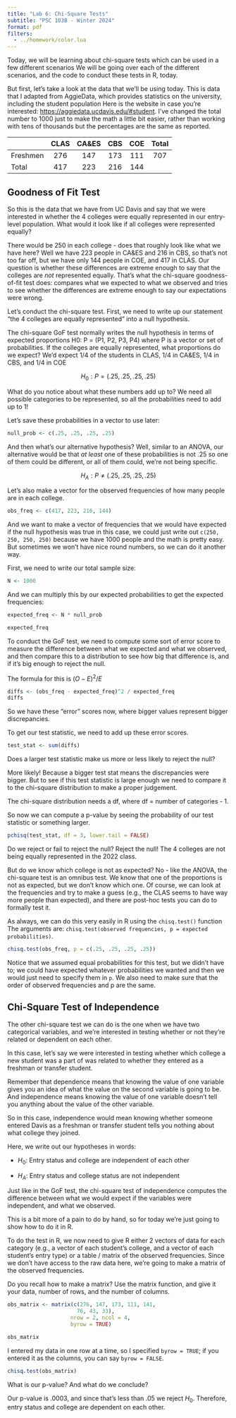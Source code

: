 ```yaml
---
title: "Lab 6: Chi-Square Tests"
subtitle: "PSC 103B - Winter 2024"
format: pdf
filters:
  - ../homework/color.lua
---
```


Today, we will be learning about chi-square tests which can be used in a few different scenarios We will be going over each of the different scenarios, and the code to conduct these tests in R, today.

But first, let's take a look at the data that we'll be using today. This is data that I adapted from AggieData, which provides statistics on the university, including the student population
Here is the website in case you're interested: <https://aggiedata.ucdavis.edu/#student>. I've changed the total number to 1000 just to make the math a little bit easier, rather than working with tens of thousands but the percentages are the same as reported.

|   |CLAS | CA&ES | CBS | COE | Total|
|:---|:---:|:-----:|:---:|:---:|:----:|
|Freshmen |  276 |  147  | 173 | 111 | 707|
|Total    | 417  | 223   | 216 | 144 | |

## Goodness of Fit Test

So this is the data that we have from UC Davis and say that we were interested in whether the 4 colleges were equally represented in our entry-level population. What would it look like if all colleges were represented equally?

There would be 250 in each college - does that roughly look like what we have here? Well we have 223 people in CA&ES and 216 in CBS, so that's not too far off, but we have only 144 people
in COE, and 417 in CLAS. Our question is whether these differences are extreme enough to say that the colleges are *not* represented equally. That's what the chi-square goodness-of-fit test does: compares what we expected to what we observed and tries to see whether the differences are extreme enough to say our expectations were wrong.

Let's conduct the chi-square test. First, we need to write up our statement "the 4 colleges are equally represented" into a null hypothesis.

The chi-square GoF test normally writes the null hypothesis in terms of expected proportions
H0: P = (P1, P2, P3, P4) where P is a vector or set of probabilities. If the colleges are equally represented, what proportions do we expect? We'd expect 1/4 of the students in CLAS, 1/4 in CA&ES, 1/4 in CBS, and 1/4 in COE 

$$
H_0: P = (.25, .25, .25, .25)
$$

What do you notice about what these numbers add up to? We need all possible categories to be represented, so all the probabilities need to add up to 1!

Let's save these probabilities in a vector to use later:

```r
null_prob <- c(.25, .25, .25, .25)
```

And then what's our alternative hypothesis? Well, similar to an ANOVA, our alternative would be that *at least* one of these probabilities is not .25 so one of them could be different, or all of them could, we're not being specific.

$$
H_A: P \neq (.25, .25, .25, .25)
$$

Let's also make a vector for the observed frequencies of how many people are in each college.

```r
obs_freq <- c(417, 223, 216, 144)
```

And we want to make a vector of frequencies that we would have expected if the null hypothesis was true in this case, we could just write out `c(250, 250, 250, 250)` because we have 1000 people and the math is pretty easy. But sometimes we won't have nice round numbers,
so we can do it another way.

First, we need to write our total sample size:

```r
N <- 1000
```

And we can multiply this by our expected probabilities to get the expected frequencies:

```r
expected_freq <- N * null_prob

expected_freq
```
To conduct the GoF test, we need to compute some sort of error score to measure the difference between what we expected and what we observed, and then compare this to a distribution to see how big that difference is, and if it's big enough to reject the null.

The formula for this is $(O - E)^2 / E$

```r
diffs <- (obs_freq - expected_freq)^2 / expected_freq
diffs
```
So we have these "error" scores now, where bigger values represent bigger discrepancies.

To get our test statistic, we need to add up these error  scores.

```r
test_stat <- sum(diffs)
```

Does a larger test statistic make us more or less likely to reject the null?

More likely! Because a bigger test stat means the discrepancies were bigger.
But to see if this test statistic is large enough we need to compare it to the chi-square distribution to make a proper judgement.

The chi-square distribution needs a df, where df = number of categories - 1.

So now we can compute a p-value by seeing the probability of our test statistic or something larger.

```r
pchisq(test_stat, df = 3, lower.tail = FALSE)
```

Do we reject or fail to reject the null? Reject the null! The 4 colleges are not being equally represented in the 2022 class.

But do we know which college is not as expected? No - like the ANOVA, the chi-square test is an omnibus test. We know that one of the proportions is not as expected, but we don't know which one. Of course, we can look at the frequencies and try to make a guess (e.g., the CLAS seems to have way more people than expected), and there are post-hoc tests you can do to formally test it.

As always, we can do this very easily in R using the `chisq.test()` function
The arguments are: `chisq.test(observed frequencies, p = expected probabilities)`.

```r
chisq.test(obs_freq, p = c(.25, .25, .25, .25))
```
Notice that we assumed equal probabilities for  this test, but we didn't have to; we could have expected whatever probabilities we wanted and then we would just need to specify them in `p`. We also need to make sure that the order of observed frequencies and p are the same.

## Chi-Square Test of Independence

The other chi-square test we can do is the one when we have two categorical variables, and we're interested in testing whether or not they're related or dependent on each other.

In this case, let's say we were interested in testing whether which college a new student was a part of was related to whether they entered as a freshman or transfer student.

Remember that dependence means that knowing the value of one variable gives you an idea of what the value on the second variable is going to be. And independence means knowing the value of one variable doesn't tell you anything about the value of the other variable.

So in this case, independence would mean knowing whether someone entered Davis as a freshman or transfer student tells you nothing about what college they joined.

Here, we write out our hypotheses in words:

- $H_0$: Entry status and college are independent of each other

- $H_A$: Entry status and college status are not independent

Just like in the GoF test, the chi-square test of independence computes the difference between what we would expect if the variables were independent, and what we observed.

This is a bit more of a pain to do by hand, so for today  we're just going to show how to do it in R.

To do the test in R, we now need to give R either 2 vectors of data for each category (e.g., a vector of each student's college, and a vector of each student's entry type) or a table / matrix of the observed frequencies. Since we don't have access to the raw data here,
we're going to make a matrix of the observed frequencies.

Do you recall how to make a matrix? Use the matrix function, and give it your data, number of rows, and the number of columns.

```r
obs_matrix <- matrix(c(276, 147, 173, 111, 141,
                      76, 43, 33),
                    nrow = 2, ncol = 4,
                    byrow = TRUE)

obs_matrix
```

I entered my data in one row at a time, so I specified `byrow = TRUE`; if you entered it as the columns, you can say `byrow = FALSE`.

```r
chisq.test(obs_matrix)
```

What is our p-value? And what do we conclude?

Our p-value is .0003, and since that's less than .05  we reject $H_0$. Therefore, entry status and college are dependent on each other.